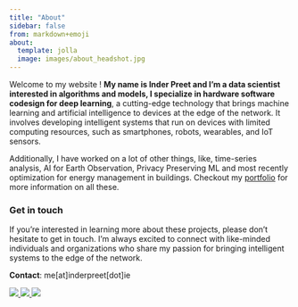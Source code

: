 ```yaml
---
title: "About"
sidebar: false
from: markdown+emoji
about:
  template: jolla
  image: images/about_headshot.jpg
---
```


Welcome to my website ! **My name is Inder Preet and I'm a data scientist interested in algorithms and models, I specialize in hardware software codesign for deep learning**, a cutting-edge technology that brings machine learning and artificial intelligence to devices at the edge of the network.
It involves developing intelligent systems that run on devices with limited computing resources, such as smartphones, robots, wearables, and IoT sensors.

Additionally, I have worked on a lot of other things, like, time-series analysis, AI for Earth Observation, Privacy Preserving ML and most recently optimization for energy management in buildings.
Checkout my [portfolio](portfolio.qmd) for more information on all these.
<br>

<!---
I believe that personal and professional lives are complexly intertwined, so instead of creating a solely professional website, this one is a mix of both and you will see the
two themes across the [portfolio](portfolio.qmd) and [blog](blog.qmd).
The same goes for the name KabroAI, which comes from my family's business of selling motor parts. But won't deny it is also a catchy name :wink:.
-->
### Get in touch
If you're interested in learning more about these projects, please don't hesitate to get in touch. I'm always excited to connect with like-minded individuals and organizations who share my passion for bringing intelligent systems to the edge of the network.

**Contact**: me[at]inderpreet[dot]ie


::: {.column-page-inset .text-center}
```{=html}

<a class="btn" href="https://www.linkedin.com/in/inder-preet-kakkar/" target="_blank" rel="noopener noreferrer">
<img src="https://img.shields.io/badge/-LinkedIn-306EA8?style=flat&logo=Linkedin&logoColor=white&link=https://www.linkedin.com/in/inder-preet-kakkar/"/>
</a>
<a class="btn" href="https://github.com/inder-preet-kakkar" target="_blank" rel="noopener noreferrer">
<img src="https://img.shields.io/badge/-GitHub-2F2F2F?style=flat&logo=github&logoColor=white&link=https://github.com/inder-preet-kakkar"/>
</a>
<a class="btn" href="https://scholar.google.com/citations?hl=en&user=0uFpuSMAAAAJ;hl=en" target="_blank" rel="noopener noreferrer">
<img src="https://img.shields.io/badge/-Google_Scholar-676767?style=flat&logo=google-scholar&logoColor=white&link=https://scholar.google.com/citations?hl=en&user=0uFpuSMAAAAJ;hl=en"/>
</a>
```
:::





